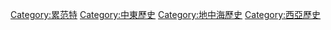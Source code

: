 {{Commonscat|History of the Levant}}

[[Category:累范特|Category:累范特]]
[[Category:中東歷史|Category:中東歷史]]
[[Category:地中海歷史|Category:地中海歷史]]
[[Category:西亞歷史|Category:西亞歷史]]